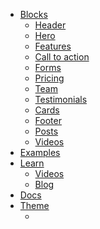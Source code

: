 - [Blocks](/library/blocks)
  - [Header](/library/blocks#header)
  - [Hero](/library/blocks#hero)
  - [Features](/library/blocks#features)
  - [Call to action](/library/blocks#call-to-action)
  - [Forms](/library/blocks#forms)
  - [Pricing](/library/blocks#pricing)
  - [Team](/library/blocks#team)
  - [Testimonials](/library/blocks#testimonials)
  - [Cards](/library/blocks#cards)
  - [Footer](/library/blocks#footer)
  - [Posts](/library/blocks#posts)
  - [Videos](/library/blocks#videos)
- [Examples](/library/pages)
- [Learn](/learn)
  - [Videos](/videos)
  - [Blog](/blog)
- [Docs](/docs)
- [Theme](/theme)
  - <Block src="theme-links" />
